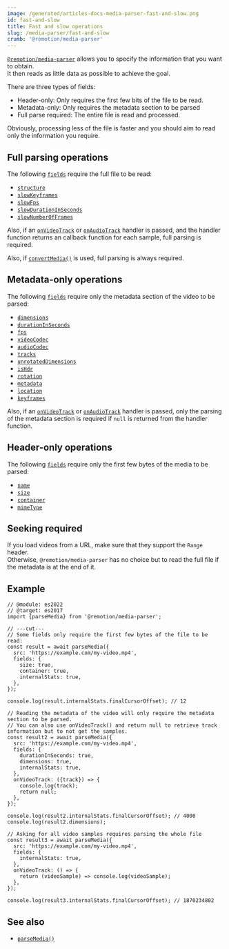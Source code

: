 ```yaml
---
image: /generated/articles-docs-media-parser-fast-and-slow.png
id: fast-and-slow
title: Fast and slow operations
slug: /media-parser/fast-and-slow
crumb: '@remotion/media-parser'
---
```


[`@remotion/media-parser`](/docs/media-parser) allows you to specify the information that you want to obtain.  
It then reads as little data as possible to achieve the goal.

There are three types of fields:

- Header-only: Only requires the first few bits of the file to be read.
- Metadata-only: Only requires the metadata section to be parsed
- Full parse required: The entire file is read and processed.

Obviously, processing less of the file is faster and you should aim to read only the information you require.

## Full parsing operations

The following [`fields`](/docs/media-parser#fields) require the full file to be read:

- [`structure`](/docs/media-parser/parse-media#structure)
- [`slowKeyframes`](/docs/media-parser/parse-media#slowkeyframes)
- [`slowFps`](/docs/media-parser/parse-media#slowfps)
- [`slowDurationInSeconds`](/docs/media-parser/parse-media#slowdurationinseconds)
- [`slowNumberOfFrames`](/docs/media-parser/parse-media#slownumberofframes)

Also, if an [`onVideoTrack`](/docs/media-parser/parse-media#onvideotrack) or [`onAudioTrack`](/docs/media-parser/parse-media#onvideotrack) handler is passed, and the handler function returns an callback function for each sample, full parsing is required.

Also, if [`convertMedia()`](/docs/webcodecs/convert-media) is used, full parsing is always required.

## Metadata-only operations

The following [`fields`](/docs/media-parser#fields) require only the metadata section of the video to be parsed:

- [`dimensions`](/docs/media-parser/parse-media#dimensions)
- [`durationInSeconds`](/docs/media-parser/parse-media#durationinseconds)
- [`fps`](/docs/media-parser/parse-media#fps)
- [`videoCodec`](/docs/media-parser/parse-media#videocodec)
- [`audioCodec`](/docs/media-parser/parse-media#audiocodec)
- [`tracks`](/docs/media-parser/parse-media#tracks)
- [`unrotatedDimensions`](/docs/media-parser/parse-media#unrotateddimensions)
- [`isHdr`](/docs/media-parser/parse-media#ishdr)
- [`rotation`](/docs/media-parser/parse-media#rotation)
- [`metadata`](/docs/media-parser/parse-media#metadata)
- [`location`](/docs/media-parser/parse-media#location)
- [`keyframes`](/docs/media-parser/parse-media#keyframes)

Also, if an [`onVideoTrack`](/docs/media-parser/parse-media#onvideotrack) or [`onAudioTrack`](/docs/media-parser/parse-media#onvideotrack) handler is passed, only the parsing of the metadata section is required if `null` is returned from the handler function.

## Header-only operations

The following [`fields`](/docs/media-parser/parse-media#fields) require only the first few bytes of the media to be parsed:

- [`name`](/docs/media-parser/parse-media#name)
- [`size`](/docs/media-parser/parse-media#size)
- [`container`](/docs/media-parser/parse-media#container)
- [`mimeType`](/docs/media-parser/parse-media#mimetype)

## Seeking required

If you load videos from a URL, make sure that they support the `Range` header.  
Otherwise, `@remotion/media-parser` has no choice but to read the full file if the metadata is at the end of it.

## Example

```tsx twoslash title="Reading header only"
// @module: es2022
// @target: es2017
import {parseMedia} from '@remotion/media-parser';

// ---cut---
// Some fields only require the first few bytes of the file to be read:
const result = await parseMedia({
  src: 'https://example.com/my-video.mp4',
  fields: {
    size: true,
    container: true,
    internalStats: true,
  },
});

console.log(result.internalStats.finalCursorOffset); // 12

// Reading the metadata of the video will only require the metadata section to be parsed.
// You can also use onVideoTrack() and return null to retrieve track information but to not get the samples.
const result2 = await parseMedia({
  src: 'https://example.com/my-video.mp4',
  fields: {
    durationInSeconds: true,
    dimensions: true,
    internalStats: true,
  },
  onVideoTrack: ({track}) => {
    console.log(track);
    return null;
  },
});

console.log(result2.internalStats.finalCursorOffset); // 4000
console.log(result2.dimensions);

// Asking for all video samples requires parsing the whole file
const result3 = await parseMedia({
  src: 'https://example.com/my-video.mp4',
  fields: {
    internalStats: true,
  },
  onVideoTrack: () => {
    return (videoSample) => console.log(videoSample);
  },
});

console.log(result3.internalStats.finalCursorOffset); // 1870234802
```

## See also

- [`parseMedia()`](/docs/media-parser/parse-media)

